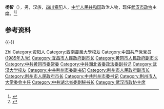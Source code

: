 {{Otheruses|other=名为杨智的其他人物|杨智 (消歧义)}}

'''杨智'''（{{bd|1963年|11月||catIdx=Yang杨}}），男，汉族，[[四川|四川]][[资阳市|资阳]]人，[[中华人民共和国|中华人民共和国]]政治人物，现任[[武汉市政协|武汉市政协]]主席。<ref>{{Cite web|title=崔永辉提名为荆州市长 杨智已任市委书记(图 简历)|url=http://district.ce.cn/newarea/sddy/201705/11/t20170511_22728559.shtml|accessdate=2021-01-31|work=中国经济网|archive-date=2021-02-06|archive-url=https://web.archive.org/web/20210206201519/http://district.ce.cn/newarea/sddy/201705/11/t20170511_22728559.shtml|dead-url=no}}</ref><ref>{{Cite web|title=杨智当选武汉市政协主席 陈邂馨当选副主席 陈跃庆当选秘书长|url=http://district.ce.cn/newarea/sddy/202101/31/t20210131_36277187.shtml|accessdate=2021-01-31|work=中国经济网|archive-date=2021-09-18|archive-url=https://web.archive.org/web/20210918075210/http://district.ce.cn/newarea/sddy/202101/31/t20210131_36277187.shtml|dead-url=no}}</ref>

== 参考资料 ==
{{reflist}}

{{-}}
{{start box}}
{{s-ppo|cpc}}
{{s-before|[[李新华|李新华]]}}
{{s-title|[[中国共产党荆州市委员会|中国共产党荆州市委员会]]书记|2017年4月－2018年6月}}
{{s-after|[[何光中|何光中]]}}
{{s-gov|prc}}
{{s-before|[[李建明|李建明]]}}
{{s-title|[[荆州市人民政府|荆州市人民政府]]市长|2015年7月－2017年4月}}
{{s-after|[[崔永辉|崔永辉]]}}
{{s-par|prc-lcppcc}}
{{s-before|[[胡曙光|胡曙光]]}}
{{s-title|[[中国人民政治协商会议武汉市委员会|中国人民政治协商会议武汉市委员会]]主席|2021年1月－}}
{{s-inc}}
{{end box}}

{{Authority control}}
{{DEFAULTSORT:Yang杨}}
[[Category:杨姓|Zhi]]
[[Category:资阳人|Category:资阳人]]
[[Category:西南農業大學校友|Category:西南農業大學校友]]
[[Category:中国共产党党员_(1985年入党)|Category:中国共产党党员 (1985年入党)]]
[[Category:宜昌市人民政府副市长|Category:宜昌市人民政府副市长]]
[[Category:黄冈市人民政府副市长|Category:黄冈市人民政府副市长]]
[[Category:中共黄冈市委常委|Category:中共黄冈市委常委]]
[[Category:中共湖北省委政法委副书记|Category:中共湖北省委政法委副书记]]
[[Category:武汉大学校友|Category:武汉大学校友]]
[[Category:中共荆州市委副书记|Category:中共荆州市委副书记]]
[[Category:荆州市人民政府副市长|Category:荆州市人民政府副市长]]
[[Category:荆州市人民政府市长|Category:荆州市人民政府市长]]
[[Category:中共荆州市委书记|Category:中共荆州市委书记]]
[[Category:荆州市人大常委会主任|Category:荆州市人大常委会主任]]
[[Category:中共湖北省委副秘书长|Category:中共湖北省委副秘书长]]
[[Category:武汉市政协主席|Category:武汉市政协主席]]

{{中国人物小作品}}